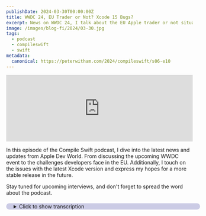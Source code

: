 ```yaml
---
publishDate: 2024-03-30T00:00:00Z
title: WWDC 24, EU Trader or Not? Xcode 15 Bugs?
excerpt: News on WWDC 24, I talk about the EU Apple trader or not situation and Xcode 15 bugs.
image: /images/blog-fi/2024/03-30.jpg
tags:
  - podcast
  - compileswift
  - swift
metadata:
  canonical: https://peterwitham.com/2024/compileswift/s06-e10
---
```


<iframe width="100%" height="180" frameborder="no" scrolling="no" seamless="" src="https://share.transistor.fm/e/d5f148ac"></iframe>

<Player/>

In this episode of the Compile Swift podcast, I dive into the latest news and updates from Apple Dev World.
From discussing the upcoming WWDC event to the challenges developers face in the EU. Additionally, I touch on the issues with the latest Xcode version and express my hopes for a more stable release in the future.

Stay tuned for upcoming interviews, and don't forget to spread the word about the podcast.

<details>
  <summary
      style="
     margin-top: 20px;
     margin-bottom: 80px;
     padding-left: 20px;
     border-radius: 10px;
     border-width: 1px;
     border-color: rgb(255,255,255,0.2);
     width: 100%;
     background-color: rgb(0, 0, 128, 0.2);
"
  >Click to show transcription</summary>

 #### Transcription
 <cite>Peter:</cite>
<time>00:02</time>
<p>What's up, everybody? Welcome to another episode of the CompileSwift podcast. I'm your host, Peter Widom. You can find this podcast at compileswift.com. Bit of a newsy one this week.</p>
<cite>Peter:</cite>
<time>00:11</time>
<p>I hope you enjoyed last week's episode when I interviewed Mark and Abe from Skip Tools. It's proven to be very popular just like their previous visits, so thank you to Mark and Abe for that. Just to recap, if you are at all interested in publishing Android applications, they have some tools for you that enable you to use Swift. Yes. Swift to publish to the Android platform.</p>
<cite>Peter:</cite>
<time>00:37</time>
<p>So check that out. It was very cool, and thank you to them again for taking the time to sit with me. So let's go ahead and dive into some of the news here. Well, first of all, you probably have noticed if you're an Apple developer, I seriously doubt you could have missed it. June 10th to 14th this year.</p>
<cite>Peter:</cite>
<time>00:56</time>
<p>Yes. Dub dubdc 24. And, of course, everyone's trying to figure out what the logo and the graphic and everything else means. To me, the joined w w kind of looks like a waveform in some way indicating maybe some kind of audio thing. I don't know that's just my guess but I'm sure there are folks out there trying to decipher it all.</p>
<cite>Peter:</cite>
<time>01:21</time>
<p>Are you gonna be applying for it this year? I'm not. I know some folks that are. Funny enough, I was joking with some friends that I know if I apply, I'm just unlucky enough or lucky enough that somehow I'll be chosen and then I'll have to figure out what to do. I know that I've taken the somewhat unsensible approach and I have not applied this year.</p>
<cite>Peter:</cite>
<time>01:41</time>
<p>I haven't applied previously. Just in case because I'm just way too busy with work and life and everything else, but it did get me to thinking that wouldn't it be interesting if they offered some kind of virtual experience via the Vision Pro headset. So I don't know Apple if you're gonna be doing that, but just a suggestion would be a great way to ship some of those headsets. But I was also joking with some folks that I'll be looking at the keynote to see if there's anyone in the audience wearing the headset because why would you go to the keynote and then wear a headset? But there's gonna be 1 or 2, I'm sure.</p>
<cite>Peter:</cite>
<time>02:17</time>
<p>Anyway, June to 10th to 14th this year, I'm sure there's gonna be a lot of cool stuff. I really do enjoy. For all the criticism I have of some of the Apple things, I really do enjoy dub dub DC. I think it's a wonderful experience virtually and it's always great to see like this and, of course, Google does one, Microsoft, all the big players. Right?</p>
<cite>Peter:</cite>
<time>02:38</time>
<p>But it is great to see that they put some time aside for developers because we are critical a lot of the time that we don't feel that we're recognized quite as much as we should be for the amount of money that we make these companies, especially Apple. And it's nice to have these conferences where we can all get together, hang out with friends. Of course, there's always a lot of stuff going on outside the conference and especially since they went virtual and and they have this keynote, but a lot of people like to get together and have just collections in the area and things like that. And I think that's fantastic. And and it's always great to see that taking place.</p>
<cite>Peter:</cite>
<time>03:15</time>
<p>And I love to see all the stuff that everybody posts in all the platforms. This year, I don't know what it's gonna be about. I think it's clearly obvious there's gonna be a lot of vision OS. That's a given. But I don't know what else will be there.</p>
<cite>Peter:</cite>
<time>03:28</time>
<p>I think it's gonna be very interesting. I'm sure, of course, there'll be updates to swift data and all of those things, but maybe, I don't know, maybe VisionOS will be the primary focus this year, pardon the pun, on the conference, but I almost hope it isn't because there's a lot of other stuff that needs addressing. Right? And I'm not even talking code here. Right?</p>
<cite>Peter:</cite>
<time>03:50</time>
<p>I'm sure you all know what I'm talking about. There's a lot of things in the developer field at the moment. I'm especially centered around Apple that has a lot of consequences for us, but we will get to that in the next news item. So next up, yes, let let's talk about some of these problems that us developers are now facing and maybe it's not a problem for you, but it's certainly something we're all having to deal with. And I don't think over the past few weeks, I've had a conversation with anybody related to any kind of development on the Apple ecosystem or the App Store that, of course, at some point has not come up about those changes from the EU, thank you EU, we greatly don't appreciate them, where we now have to disclose information that will be publicly available on the App Store pages in the European Union.</p>
<cite>Peter:</cite>
<time>04:42</time>
<p>Interestingly, I don't know too much about this, but apparently there is something similar for China as well, but I'm I'm not that familiar with it, but I've heard some folks mention it. But, yes, in the EU, what you've gotta do now, we've all had these emails. Right? We have to figure out, are we a trader? Are we not a trader?</p>
<cite>Peter:</cite>
<time>05:00</time>
<p>What does that mean? I don't know. I'm a developer. And I'm not a legal expert. I'm not even gonna give you any opinions on this other than this is something we all have to deal with and figure out.</p>
<cite>Peter:</cite>
<time>05:13</time>
<p>But interestingly, I think for a lot of folks, it is stopping and causing us to ask a question, which is how seriously are we going to take or do we take our development on the Apple App Store as far as treating it like a business or just something we do for fun? Because this in many ways forces you to make that decision because you there it's there's consequences. Right? At the very least the consequences will be, regardless of whether you're a business or not, the consequences will be that you will have to provide data that will go out in the public space, phone number, an email address, and a physical address. Now this causes all sorts of problems and and I'm not gonna get into it too deeply, but I do wanna touch on it a little bit because there are concerns here.</p>
<cite>Peter:</cite>
<time>06:09</time>
<p>Right? I think that there's the potential for some very serious problems for certain groups of people because you're gonna put that data out there and then we all know this. There are some strange people out in this world and if they don't like your app or whatever, you're giving them information to come and find you. And if you're a business, okay, it's slightly easier, slightly less personal in that it's a probably some kind of business address, but I'm willing to bet an awful lot of folks are now realizing that they're gonna have to give their home addresses and there are all sorts of problems that can bring up and that I think is a concern and I think that that's driving a lot of the conversations and it should. And I don't know what the answer is here for everybody.</p>
<cite>Peter:</cite>
<time>06:57</time>
<p>We've all got to figure it out. That's the problem. We have no choice. The other choice is, as far as I understand it, okay. Well, I just won't put my stuff in the store for the European Union.</p>
<cite>Peter:</cite>
<time>07:07</time>
<p>Well, that's a lot of people. Right? That is a large audience that you're cutting off. Maybe you're okay with that, but at some point I am sure this thing is going to expand And we are gonna have to seriously think about how we deal with this. The approach that we take at some point, it may end up costing you money one way or another depending on that decision that you make.</p>
<cite>Peter:</cite>
<time>07:30</time>
<p>And and that's why I'm saying about how seriously do we take what we do with the App Store. Interestingly enough, and and I guess in a dark humor kind of way, this is one we cannot blame Apple for. Right? For all the bad decisions that Apple makes on things for us developers, this one is enforced on them by a government. And, hey, there's a lot of other things going on right now, but this is not Apple's fault, but they had to comply with it.</p>
<cite>Peter:</cite>
<time>07:59</time>
<p>And it is interesting that in some ways Apple is saying to us as developers, hey, you gotta go deal with this, and I think they could do more to help us out. I'll just leave it at that. I think that they have an opportunity here to earn a lot of goodwill and a lot of good PR with developers and lord knows they need it right now if they were to somehow help us out figure out what to do here. Just say an apple, if you're listening, hey, it's an easy opportunity for an easy win for you here and lord knows you've got enough lawyers to understand this. We all don't.</p>
<cite>Peter:</cite>
<time>08:34</time>
<p>Okay? Leave it at that.</p>
<cite>Breaker:</cite>
<time>08:36</time>
<p>Time for a break.</p>
<cite>Peter:</cite>
<time>08:38</time>
<p>What's up, folks? If you wanna help support the future of this podcast, I would greatly appreciate it. You can go over to patreon.com/compileswift and help support this podcast and at the same time get ad free versions along with the exclusive content. Thank you to all of you that help support what I'm doing here. I really appreciate it.</p>
<cite>Breaker:</cite>
<time>08:58</time>
<p>Break time over.</p>
<cite>Peter:</cite>
<time>09:00</time>
<p>Something else I wanna cover here this week as well. It's very interesting that I've seen a lot of folks, myself included, having a lot of problems with the latest Xcode. Xcode 15 dot x has not been the greatest experience for a lot of folks. It's gonna be interesting. I almost am looking forward to dub dubdc24 to just please give me a beta, an early whatever version of Xcode 16 so that I can try and move on because a lot of folks having a lot of problems.</p>
<cite>Peter:</cite>
<time>09:29</time>
<p>And it's weird to me, again, I I say this a lot, but it's always weird to me how a a company can provide such excellent tools. But along the way, somehow, I got a question they're testing or something because they always just seems to be a whole bunch of issues, and it's just bizarre to me. And I think, again, I'd love this year to be another one of those, hey. We didn't come up with some crazy useless features that you don't really need. We decided to absolutely lock down and fix a whole ton of bugs in the development tools.</p>
<cite>Peter:</cite>
<time>10:03</time>
<p>I bet you that would get a massive round of applause from developers at dub dubdc. Just saying. Just my 2¢, but I'd love to see that. Again, with the OSes as well, but in particular with the development tools, they really need to fix a lot of stuff and stop putting in features that whilst they're great, we don't really need them. What's the point in having a a whole bunch of new fantastic features if you've got nothing but problems all the time with development tools?</p>
<cite>Peter:</cite>
<time>10:33</time>
<p>Again, just my opinion, but I know a lot of people have the same thoughts on that. So, anyway, that's just a few things this week I wanted to mention and just cover. I've got another interview in the editing bay at the moment, so I'm probably gonna be releasing that, next week. So hopefully, you'll be looking forward to that. I've got some more on the way as well.</p>
<cite>Peter:</cite>
<time>10:53</time>
<p>It seems like these are really popular with folks and I love sitting down with the folks that we have on the shows. It's always fantastic to be in a room full of smart people and have conversations with them. So that's what I got for you folks. If this has been helpful, you you know what to do. Go tell someone about it.</p>
<cite>Peter:</cite>
<time>11:08</time>
<p>If you have any questions or comments or anything at all, you can reach out to me. If you wanna come on the show as well, reach out to me. Just go over to compileswift.com. There's a contact form there. Hey.</p>
<cite>Peter:</cite>
<time>11:18</time>
<p>Fill it in. Let's get a conversation going, and let's see where it takes us. That's it, folks. I will speak to you in the next episode.</p>
</details>
